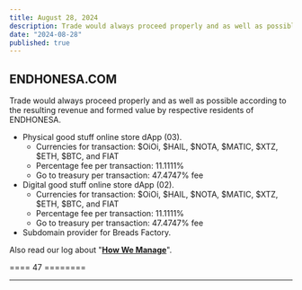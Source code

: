 ```yaml
---
title: August 28, 2024
description: Trade would always proceed properly and as well as possible according to the resulting revenue and formed value by respective residents of ENDHONESA.
date: "2024-08-28"
published: true
---
```


## ENDHONESA.COM

Trade would always proceed properly and as well as possible according to the resulting revenue and formed value by respective residents of ENDHONESA.

- Physical good stuff online store dApp (03).
    - Currencies for transaction: $OiOi, $HAIL, $NOTA, $MATIC, $XTZ, $ETH, $BTC, and FIAT
    - Percentage fee per transaction: 11.1111%
    - Go to treasury per transaction: 47.4747% fee
- Digital good stuff online store dApp (02).
    - Currencies for transaction: $OiOi, $HAIL, $NOTA, $MATIC, $XTZ, $ETH, $BTC, and FIAT
    - Percentage fee per transaction: 11.1111%
    - Go to treasury per transaction: 47.4747% fee
- Subdomain provider for Breads Factory.

Also read our log about "**[How We Manage](/loggers/20240824)**".

==== 47 ========

---